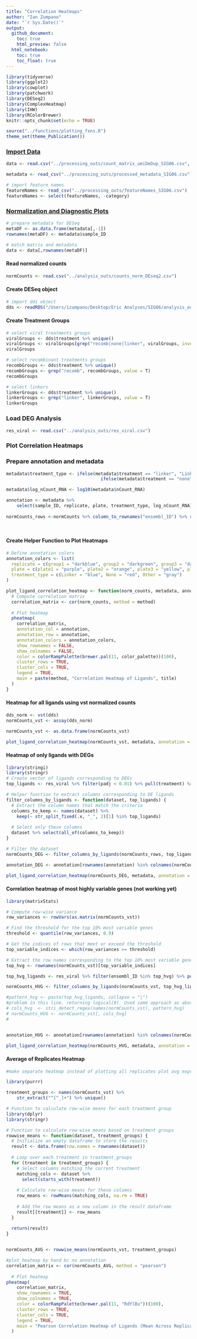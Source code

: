```yaml
---
title: "Correlation Heatmaps"
author: "Ian Zumpano"
date: "`r Sys.Date()`"
output:
  github_document:
    toc: true
    html_preview: false
  html_notebook:
    toc: true
    toc_float: true
---
```


```r
library(tidyverse)
library(ggplot2)
library(cowplot)
library(patchwork)
library(DESeq2)
library(ComplexHeatmap)
library(IHW)
library(RColorBrewer)
knitr::opts_chunk$set(echo = TRUE)
```

```r
source("../functions/plotting_fxns.R")
theme_set(theme_Publication())
```

### [Import Data]{.underline}

```r
data <- read.csv("../processing_outs/count_matrix_umiDeDup_SIG06.csv", row.names = "X")

metadata <- read_csv("../processing_outs/processed_metadata_SIG06.csv")

# import feature names
featureNames <- read_csv("../processing_outs/featureNames_SIG06.csv")
featureNames <- select(featureNames, -category)
```

### [Normalization and Diagnostic Plots]{.underline}

```r
# prepare metadata for DESeq
metaDF <- as.data.frame(metadata[,-1])
rownames(metaDF) <- metadata$sample_ID

# match matrix and metadata
data <- data[,rownames(metaDF)]
```

#### Read normalized counts

```r
normCounts <- read.csv("../analysis_outs/counts_norm_DEseq2.csv")
```

#### Create DESeq object

```r
# import dds object
dds <- readRDS("/Users/izumpano/Desktop/Eric Analyses/SIG06/analysis_outs/dds_object_SIG06.rds")
```

#### Create Treatment Groups 

```r
# select viral treatments groups
viralGroups <- dds$treatment %>% unique()
viralGroups <- viralGroups[grep("recomb|none|linker", viralGroups, invert = T)]
viralGroups
```

```r
# select recombinant treatments groups
recombGroups <- dds$treatment %>% unique()
recombGroups <- grep("recomb", recombGroups, value = T)
recombGroups
```

```r
# select linkers
linkerGroups <- dds$treatment %>% unique()
linkerGroups <- grep("linker", linkerGroups, value = T)
linkerGroups
```

### Load DEG Analysis

```r
res_viral <- read.csv("../analysis_outs/res_viral.csv")
```

### Plot Correlation Heatmaps

### Prepare annotation and metadata

```r
metadata$treatment_type <- ifelse(metadata$treatment == "linker", "Linker",
                                    ifelse(metadata$treatment == "none", "None", "Other")) %>%  as_factor()

metadata$log_nCount_RNA <- log10(metadata$nCount_RNA)

annotation <- metadata %>% 
	select(sample_ID, replicate, plate, treatment_type, log_nCount_RNA) %>% data.frame(row.names = "sample_ID")
  
normCounts_rows <-normCounts %>% column_to_rownames("ensembl_ID") %>% select(-gene)

  
```

#### Create Helper Function to Plot Heatmaps

```r
# Define annotation colors
annotation_colors <- list(
  replicate = c(group1 = "darkblue", group2 = "darkgreen", group3 = "darkred"),
  plate = c(plate1 = "purple", plate2 = "orange", plate3 = "yellow", plate4 = "black"),
  treatment_type = c(Linker = "blue", None = "red", Other = "gray")
)

plot_ligand_correlation_heatmap <- function(norm_counts, metadata, annotation, method = "pearson", color_palette = "RdYlBu", title = "") {
  # Compute correlation matrix
  correlation_matrix <- cor(norm_counts, method = method)
  
  # Plot heatmap
  pheatmap(
    correlation_matrix,
    annotation_col = annotation,
    annotation_row = annotation,
    annotation_colors = annotation_colors,
    show_rownames = FALSE,
    show_colnames = FALSE,
    color = colorRampPalette(brewer.pal(11, color_palette))(100),
    cluster_rows = TRUE,
    cluster_cols = TRUE,
    legend = TRUE,
    main = paste(method, "Correlation Heatmap of Ligands", title)
  )
}
```

#### Heatmap for all ligands using vst normalized counts

```r
dds_norm <- vst(dds)
normCounts_vst <- assay(dds_norm)

normCounts_vst <- as.data.frame(normCounts_vst)

plot_ligand_correlation_heatmap(normCounts_vst, metadata, annotation = annotation, title = "(VST Normalized Counts)")
```

#### Heatmap of only ligands with DEGs

```r
library(stringi)
library(stringr)
# Create vector of ligands corresponding to DEGs
top_ligands <- res_viral %>% filter(padj < 0.01) %>% pull(treatment) %>% unique()

# Helper function to extract columns corresponding to DE ligands
filter_columns_by_ligands <- function(dataset, top_ligands) {
  # Extract the column names that match the criteria
  columns_to_keep <- names(dataset) %>%
    keep(~ str_split_fixed(.x, "_", 2)[1] %in% top_ligands)
  
  # Select only these columns
  dataset %>% select(all_of(columns_to_keep))
}

# Filter the dataset
normCounts_DEG <- filter_columns_by_ligands(normCounts_rows, top_ligands)

annotation_DEG <- annotation[rownames(annotation) %in% colnames(normCounts_DEG), , drop = FALSE]

plot_ligand_correlation_heatmap(normCounts_DEG, metadata, annotation = annotation_DEG, title = "(Top DEG Ligands)")
```

#### Correlation heatmap of most highly variable genes (not working yet)

```r
library(matrixStats)

# Compute row-wise variance
row_variances <- rowVars(as.matrix(normCounts_vst))

# Find the threshold for the top 10% most variable genes
threshold <- quantile(row_variances, 0.9)

# Get the indices of rows that meet or exceed the threshold
top_variable_indices <- which(row_variances >= threshold)

# Extract the row names corresponding to the top 10% most variable genes
top_hvg <- rownames(normCounts_vst)[top_variable_indices]

top_hvg_ligands <- res_viral %>% filter(ensembl_ID %in% top_hvg) %>% pull(treatment) %>% unique()

normCounts_HVG <- filter_columns_by_ligands(normCounts_vst, top_hvg_ligands)

#pattern_hvg <- paste(top_hvg_ligands, collapse = "|")
#problem in this line. returning logical(0). Used same approach as above. not sure why not working. difference in structure of the dataset between normcounts rows and vst.
# cols_hvg  <- stri_detect_regex(names(normCounts_vst), pattern_hvg)
# normCounts_HVG <- normCounts_vst[, cols_hvg] 
# 


annotation_HVG <- annotation[rownames(annotation) %in% colnames(normCounts_HVG), , drop = FALSE]

plot_ligand_correlation_heatmap(normCounts_HVG, metadata, annotation = annotation_HVG, title = "(Top HVG Ligands)")


```

#### Average of Replicates Heatmap

```r
#make separate heatmap instead of plotting all replicates plot avg expression of each replicate

library(purrr)

treatment_groups <- names(normCounts_vst) %>%
    str_extract("^[^_]+") %>% unique()

# Function to calculate row-wise means for each treatment group
library(dplyr)
library(stringr)

# Function to calculate row-wise means based on treatment groups
rowwise_means <- function(dataset, treatment_groups) {
  # Initialize an empty dataframe to store the results
  result <- data.frame(row.names = rownames(dataset))
  
  # Loop over each treatment in treatment_groups
  for (treatment in treatment_groups) {
    # Select columns matching the current treatment
    matching_cols <- dataset %>%
      select(starts_with(treatment))
    
    # Calculate row-wise means for these columns
    row_means <- rowMeans(matching_cols, na.rm = TRUE)
    
    # Add the row means as a new column in the result dataframe
    result[[treatment]] <- row_means
  }
  
  return(result)
}


normCounts_AVG <- rowwise_means(normCounts_vst, treatment_groups)

#plot heatmap by hand bc no annotation
correlation_matrix <- cor(normCounts_AVG, method = "pearson")
  
  # Plot heatmap
pheatmap(
    correlation_matrix,
    show_rownames = TRUE,
    show_colnames = TRUE,
    color = colorRampPalette(brewer.pal(11, "RdYlBu"))(100),
    cluster_rows = TRUE,
    cluster_cols = TRUE,
    legend = TRUE,
    main = "Pearson Correlation Heatmap of Ligands (Mean Across Replicates)"
  )
```

